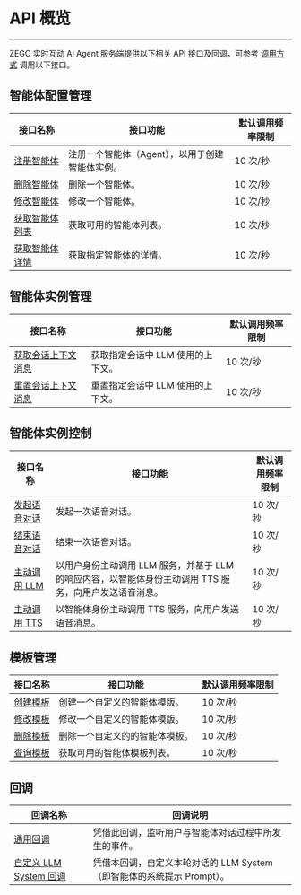# API 概览

---

ZEGO 实时互动 AI Agent 服务端提供以下相关 API 接口及回调，可参考 [调用方式](./Accessing%20Server%20APIs.mdx) 调用以下接口。

## 智能体配置管理

| 接口名称                                                            | 接口功能           | 默认调用频率限制 |
| ------------------------------------------------------------------- | ------------------ | ---------------- |
| [注册智能体](./Agent%20Configuration%20Management/RegisterAgent.mdx)                |注册一个智能体（Agent），以用于创建智能体实例。       | 10 次/秒         |
| [删除智能体](./Agent%20Configuration%20Management/DeleteAgent.mdx)                | 删除一个智能体。           | 10 次/秒         |
| [修改智能体](./Agent%20Configuration%20Management/UpdateAgent.mdx)                | 修改一个智能体。          | 10 次/秒         |
| [获取智能体列表](./Agent%20Configuration%20Management/ListAgents.mdx)     | 获取可用的智能体列表。       | 10 次/秒         |
| [获取智能体详情](./Agent%20Configuration%20Management/QueryAgent.mdx)     | 获取指定智能体的详情。       | 10 次/秒         |

## 智能体实例管理

| 接口名称                                                            | 接口功能           | 默认调用频率限制 |
| ------------------------------------------------------------------- | ------------------ | ---------------- |
| [获取会话上下文消息](./Messages/Describe%20ConversationMsgList.mdx) | 获取指定会话中 LLM 使用的上下文。 | 10 次/秒         |
| [重置会话上下文消息](./Messages/Reset%20ConversationMsg.mdx)        | 重置指定会话中 LLM 使用的上下文。 | 10 次/秒         |

## 智能体实例控制

| 接口名称                                                            | 接口功能           | 默认调用频率限制 |
| ------------------------------------------------------------------- | ------------------ | ---------------- |
| [发起语音对话](./Voice%20Call/Start%20Rtc%20Chat.mdx)                     | 发起一次语音对话。    | 10 次/秒         |
| [结束语音对话](./Voice%20Call/Stop%20Rtc%20Chat.mdx)                       | 结束一次语音对话。   | 10 次/秒         |
| [主动调用 LLM](./Voice%20Call/Send%20Agent%20LLM%20Input.mdx)               | 以用户身份主动调用 LLM 服务，并基于 LLM 的响应内容，以智能体身份主动调用 TTS 服务，向用户发送语音消息。      | 10 次/秒         |
| [主动调用 TTS](./Voice%20Call/Send%20Agent%20TTS%20Input.mdx)               | 以智能体身份主动调用 TTS 服务，向用户发送语音消息。     | 10 次/秒         |

## 模板管理

| 接口名称                                                            | 接口功能           | 默认调用频率限制 |
| ------------------------------------------------------------------- | ------------------ | ---------------- |
| [创建模板](./Template/Create%20Custom%20Agent%20Template.mdx)                | 创建一个自定义的智能体模版。       | 10 次/秒         |
| [修改模板](./Template/Update%20Custom%20Agent%20Template.mdx)                | 修改一个自定义的智能体模版。  | 10 次/秒         |
| [删除模板](./Template/Delete%20Custom%20Agent%20Template.mdx)                | 删除一个自定义的的智能体模板。   | 10 次/秒         |
| [查询模板](./Template/Describe%20Custom%20Agent%20Template.mdx)     | 获取可用的智能体模板列表。       | 10 次/秒         |

## 回调

| 回调名称 | 回调说明 |
| -------- | -------- |
| [通用回调](./Callbacks/General%20Callback.mdx)         |   凭借此回调，监听用户与智能体对话过程中所发生的事件。       |
| [自定义 LLM System 回调](./Callbacks/Custom%20LLM%20System%20Callback.mdx)    |  凭借本回调，自定义本轮对话的 LLM System（即智能体的系统提示 Prompt）。        |
